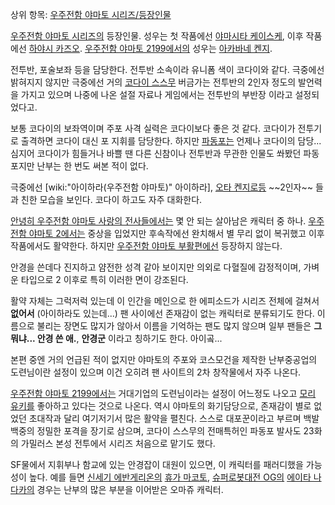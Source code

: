 상위 항목: [[우주전함 야마토 시리즈/등장인물]]

[[우주전함 야마토 시리즈]]의 등장인물. 성우는 첫 작품에선 [[야마시타 케이스케]], 이후 작품에선 [[하야시 카즈오]]. [[우주전함 야마토 2199]]에서의 성우는 [[아카바네 켄지]].

전투반, 포술보좌 등을 담당한다. 전투반 소속이라 유니폼 색이 코다이와 같다. 극중에선 밝혀지지 않지만 극중에선 거의 [[코다이 스스무]] 버금가는 전투반의 2인자 정도의 발언력을 가지고 있으며 나중에 나온 설절 자료나 게임에서는 전투반의 부반장 이라고 설정되었다고.

보통 코다이의 보좌역이며 주포 사격 실력은 코다이보다 좋은 것 같다. 코다이가 전투기로 출격하면 코다이 대신 포 지휘를 담당한다. 하지만 [[파동포]]는 언제나 코다이의 담당... 심지어 코다이가 힘들거나 바쁠 땐 다른 신참이나 전투반과 무관한 인물도 쏴봤던 파동포지만 난부는 한 번도 써본 적이 없다.

극중에선 [wiki:"아이하라(우주전함 야마토)" 아이하라], [[오타 켄지로]]등 ~~2인자~~ 들과 친한 모습을 보인다. 코다이 하고도 자주 대화한다.

[[안녕히 우주전함 야마토 사랑의 전사들]]에서는 몇 안 되는 살아남은 캐릭터 중 하나. [[우주전함 야마토 2]]에서는 중상을 입었지만 후속작에선 완치해서 별 무리 없이 복귀했고 이후 작품에서도 활약한다. 하지만 [[우주전함 야마토 부활편]]에선 등장하지 않는다.

안경을 쓴데다 진지하고 얌전한 성격 같아 보이지만 의외로 다혈질에 감정적이며, 가벼운 타입으로 2 이후로 특히 이러한 면이 강조된다.

활약 자체는 그럭저럭 있는데 이 인간을 메인으로 한 에피소드가 시리즈 전체에 걸쳐서 '''없어서''' (아이하라도 있는데...) 팬 사이에선 존재감이 없는 캐릭터로 분류되기도 한다. 이름으로 불리는 장면도 많지가 않아서 이름을 기억하는 팬도 많지 않으며 일부 팬들은 '''그 뭐냐... 안경 쓴 애.''', '''안경군''' 이라고 칭하기도 한다. 아이곸...

본편 중엔 거의 언급된 적이 없지만 야마토의 주포와 코스모건을 제작한 난부중공업의 도련님이란 설정이 있으며 이건 오히려 팬 사이트의 2차 창작물에서 자주 나온다.

[[우주전함 야마토 2199]]에서는 거대기업의 도련님이라는 설정이 어느정도 나오고  [[모리 유키]]를 좋아하고 있다는 것으로 나온다. 역시 야마토의 화기담당으로, 존재감이 별로 없었던 초대작과 달리 여기저기서 많은 활약을 펼친다. 스스로 대포꾼이라고 부르며 백발백중의 정밀한 포격을 장기로 삼으며, 코다이 스스무의 전매특허인 파동포 발사도 23화의 가밀러스 본성 전투에서 시리즈 처음으로 맡기도 했다.

SF물에서 지휘부나 함교에 있는 안경잡이 대원이 있으면, 이 캐릭터를 패러디했을 가능성이 높다. 예를 들면 [[신세기 에반게리온]]의 [[휴가 마코토]], [[슈퍼로봇대전 OG]]의 [[에이타 나다카]]의 경우는 난부의 많은 부분을 이어받은 오마쥬 캐릭터.

